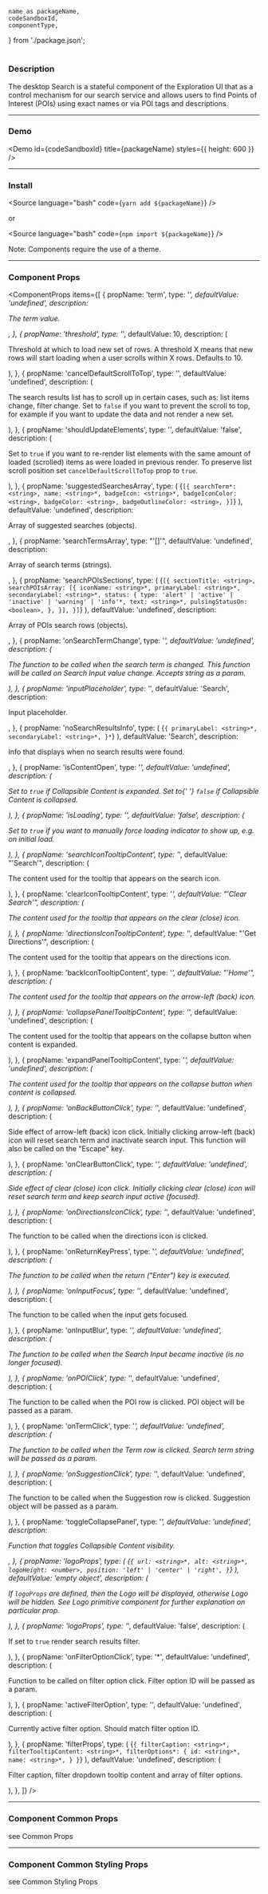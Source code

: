 <!---

React Components Blocks: https://github.com/storybookjs/storybook/blob/master/addons/docs/docs/docspage.md#slot-values

CSF Stories with arbitrary MDX: https://github.com/storybookjs/storybook/blob/master/addons/docs/docs/recipes.md#csf-stories-with-arbitrary-mdx

Note that in contrast to other examples, the MDX file suffix is .mdx rather than .stories.mdx. This key difference means that the file will be loaded with the default MDX loader rather than Storybook's CSF loader, which has several implications:

You shouldn't provide a Meta declaration.
You can refer to existing stories (i.e. <Story id="...">) but cannot define new stories (i.e. <Story name="...">).
The documentation gets exported as the default export (MDX default) rather than as a parameter hanging off the default export (CSF).

-->


	name as packageName,
	codeSandboxId,
	componentType,
} from './package.json';

<h1 style={{ marginBottom: '50px', textTransform: 'capitalize' }}>
	<ComponentTitle packageName={packageName} componentType={componentType} />
</h1>

<PackageLinks packageName={packageName} componentType={componentType} />

### Description

The desktop Search is a stateful component of the Exploration UI that as a control mechanism for our search service and allows users to find Points of Interest (POIs) using exact names or via POI tags and descriptions.

---

### Demo

<Demo id={codeSandboxId} title={packageName} styles={{ height: 600 }} />

---

### Install

<Source language="bash" code={`yarn add ${packageName}`} />

or

<Source language="bash" code={`npm import ${packageName}`} />

Note: Components require the use of a <LinkTo kind="ui-component-system-overview-themes-component-usage--page">theme</LinkTo>.

---

### Component Props

<ComponentProps
	items={[
		{
			propName: 'term',
			type: '<string>*',
			defaultValue: 'undefined',
			description: <p>The term value.</p>,
		},
		{
			propName: 'threshold',
			type: '<number>*',
			defaultValue: 10,
			description: (
				<p>
					Threshold at which to load new set of rows. A threshold X means that
					new rows will start loading when a user scrolls within X rows.
					Defaults to 10.
				</p>
			),
		},
		{
			propName: 'cancelDefaultScrollToTop',
			type: '<boolean>',
			defaultValue: 'undefined',
			description: (
				<p>
					The search results list has to scroll up in certain cases, such as:
					list items change, filter change. Set to <code>false</code> if you
					want to prevent the scroll to top, for example if you want to update
					the data and not render a new set.
				</p>
			),
		},
		{
			propName: 'shouldUpdateElements',
			type: '<boolean>',
			defaultValue: 'false',
			description: (
				<p>
					Set to <code>true</code> if you want to re-render list elements with
					the same amount of loaded (scrolled) items as were loaded in previous
					render. To preserve list scroll position set
					<code>cancelDefaultScrollToTop</code> prop to
					<code>true</code>.
				</p>
			),
		},
		{
			propName: 'suggestedSearchesArray',
			type: (
				<DocNestedProp>
					{`[{
	searchTerm*: <string>,
	name: <string>*,
	badgeIcon: <string>*,
	badgeIconColor: <string>,
	badgeColor: <string>,
	badgeOutlineColor: <string>,
}]`}
				</DocNestedProp>
			),
			defaultValue: 'undefined',
			description: <p>Array of suggested searches (objects).</p>,
		},
		{
			propName: 'searchTermsArray',
			type: "'[<string>]'",
			defaultValue: 'undefined',
			description: <p>Array of search terms (strings).</p>,
		},
		{
			propName: 'searchPOIsSections',
			type: (
				<DocNestedProp>
					{`[{
	sectionTitle: <string>,
	searchPOIsArray: [{
		iconName: <string>*,
		primaryLabel: <string>*,
		secondaryLabel: <string>*,
		status: {
			type: 'alert' | 'active' | 'inactive' | 'warning' | 'info'*,
			text: <string>*,
			pulsingStatusOn: <boolean>,
		},
	}],
}]`}
				</DocNestedProp>
			),
			defaultValue: 'undefined',
			description: <p>Array of POIs search rows (objects).</p>,
		},
		{
			propName: 'onSearchTermChange',
			type: '<function>*',
			defaultValue: 'undefined',
			description: (
				<p>
					The function to be called when the search term is changed. This
					function will be called on Search Input value change. Accepts string
					as a param.
				</p>
			),
		},
		{
			propName: 'inputPlaceholder',
			type: '<string>*',
			defaultValue: 'Search',
			description: <p>Input placeholder.</p>,
		},
		{
			propName: 'noSearchResultsInfo',
			type: (
				<DocNestedProp>
					{`{
	primaryLabel: <string>*,
	secondaryLabel: <string>*,
}*`}
				</DocNestedProp>
			),
			defaultValue: 'Search',
			description: <p>Info that displays when no search results were found.</p>,
		},
		{
			propName: 'isContentOpen',
			type: '<boolean>*',
			defaultValue: 'undefined',
			description: (
				<p>
					Set to <code>true</code> if Collapsible Content is expanded. Set to{' '}
					<code>false</code> if Collapsible Content is collapsed.
				</p>
			),
		},
		{
			propName: 'isLoading',
			type: '<boolean>',
			defaultValue: 'false',
			description: (
				<p>
					Set to <code>true</code> if you want to manually force loading
					indicator to show up, e.g. on initial load.
				</p>
			),
		},
		{
			propName: 'searchIconTooltipContent',
			type: '<string>*',
			defaultValue: "'Search'",
			description: (
				<p>The content used for the tooltip that appears on the search icon.</p>
			),
		},
		{
			propName: 'clearIconTooltipContent',
			type: '<string>*',
			defaultValue: "'Clear Search'",
			description: (
				<p>
					The content used for the tooltip that appears on the clear (close)
					icon.
				</p>
			),
		},
		{
			propName: 'directionsIconTooltipContent',
			type: '<string>*',
			defaultValue: "'Get Directions'",
			description: (
				<p>
					The content used for the tooltip that appears on the directions icon.
				</p>
			),
		},
		{
			propName: 'backIconTooltipContent',
			type: '<string>*',
			defaultValue: "'Home'",
			description: (
				<p>
					The content used for the tooltip that appears on the arrow-left (back)
					icon.
				</p>
			),
		},
		{
			propName: 'collapsePanelTooltipContent',
			type: '<string>*',
			defaultValue: 'undefined',
			description: (
				<p>
					The content used for the tooltip that appears on the collapse button
					when content is expanded.
				</p>
			),
		},
		{
			propName: 'expandPanelTooltipContent',
			type: '<string>*',
			defaultValue: 'undefined',
			description: (
				<p>
					The content used for the tooltip that appears on the collapse button
					when content is collapsed.
				</p>
			),
		},
		{
			propName: 'onBackButtonClick',
			type: '<function>*',
			defaultValue: 'undefined',
			description: (
				<p>
					Side effect of arrow-left (back) icon click. Initially clicking
					arrow-left (back) icon will reset search term and inactivate search
					input. This function will also be called on the "Escape" key.
				</p>
			),
		},
		{
			propName: 'onClearButtonClick',
			type: '<function>*',
			defaultValue: 'undefined',
			description: (
				<p>
					Side effect of clear (close) icon click. Initially clicking clear
					(close) icon will reset search term and keep search input active
					(focused).
				</p>
			),
		},
		{
			propName: 'onDirectionsIconClick',
			type: '<function>*',
			defaultValue: 'undefined',
			description: (
				<p>The function to be called when the directions icon is clicked.</p>
			),
		},
		{
			propName: 'onReturnKeyPress',
			type: '<function>*',
			defaultValue: 'undefined',
			description: (
				<p>
					The function to be called when the return ("Enter") key is executed.
				</p>
			),
		},
		{
			propName: 'onInputFocus',
			type: '<function>*',
			defaultValue: 'undefined',
			description: (
				<p>The function to be called when the input gets focused.</p>
			),
		},
		{
			propName: 'onInputBlur',
			type: '<function>*',
			defaultValue: 'undefined',
			description: (
				<p>
					The function to be called when the Search Input became inactive (is no
					longer focused).
				</p>
			),
		},
		{
			propName: 'onPOIClick',
			type: '<function>*',
			defaultValue: 'undefined',
			description: (
				<p>
					The function to be called when the POI row is clicked. POI object will
					be passed as a param.
				</p>
			),
		},
		{
			propName: 'onTermClick',
			type: '<function>*',
			defaultValue: 'undefined',
			description: (
				<p>
					The function to be called when the Term row is clicked. Search term
					string will be passed as a param.
				</p>
			),
		},
		{
			propName: 'onSuggestionClick',
			type: '<function>*',
			defaultValue: 'undefined',
			description: (
				<p>
					The function to be called when the Suggestion row is clicked.
					Suggestion object will be passed as a param.
				</p>
			),
		},
		{
			propName: 'toggleCollapsePanel',
			type: '<function>*',
			defaultValue: 'undefined',
			description: <p>Function that toggles Collapsible Content visibility.</p>,
		},
		{
			propName: 'logoProps',
			type: (
				<DocNestedProp>
					{`{
		url: <string>*,
		alt: <string>*,
		logoHeight: <number>,
		position: 'left' | 'center' | 'right',
}`}
				</DocNestedProp>
			),
			defaultValue: 'empty object',
			description: (
				<p>
					If <code>logoProps</code> are defined, then the Logo will be
					displayed, otherwise Logo will be hidden. See Logo primitive component
					for further explanation on particular prop.
				</p>
			),
		},
		{
			propName: 'logoProps',
			type: '<boolean>*',
			defaultValue: 'false',
			description: (
				<p>
					If set to <code>true</code> render search results filter.
				</p>
			),
		},
		{
			propName: 'onFilterOptionClick',
			type: '<function>*',
			defaultValue: 'undefined',
			description: (
				<p>
					Function to be called on filter option click. Filter option ID will be
					passed as a param.
				</p>
			),
		},
		{
			propName: 'activeFilterOption',
			type: '<string>',
			defaultValue: 'undefined',
			description: (
				<p>Currently active filter option. Should match filter option ID.</p>
			),
		},
		{
			propName: 'filterProps',
			type: (
				<DocNestedProp>
					{`{
		filterCaption: <string>*,
		filterTooltipContent: <string>*,
		filterOptions*: {
			id: <string>*,
			name: <string>*,
		}
}`}
				</DocNestedProp>
			),
			defaultValue: 'undefined',
			description: (
				<p>
					Filter caption, filter dropdown tooltip content and array of filter
					options.
				</p>
			),
		},
	]}
/>

---

### Component Common Props

<ComponentCommonProps />

see <LinkTo kind="ui-component-system-overview-react-common-props-styled-system-props--page#common-props">
Common Props</LinkTo>

---

### Component Common Styling Props

<ComponentStylingProps />

see <LinkTo kind="ui-component-system-overview-react-common-props-styling-props--page#common-styling-props">Common Styling Props</LinkTo>
